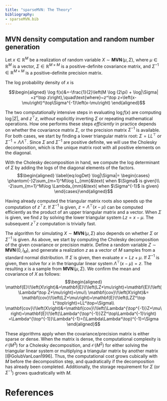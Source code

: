 ```yaml
---
title: "sparseMVN: The Theory"
bibliography:
- sparseMVN.bib
---
```


## MVN density computation and random number generation {#sec:algorithms}


Let $x\in\mathbb{R}^{M}$ be a realization of random variable $X\sim\mathbf{MVN}\!\left(\mu,\Sigma\right)$, where $\mu\in\mathbb{R}^{M}$ is a vector, $\Sigma\in\mathbb{R}^{M\times M}$ is a positive-definite covariance matrix, and $\Sigma^{-1}\in\mathbb{R}^{M\times M}$ is a positive-definite precision matrix.

The log probability density of $x$ is

$$\begin{aligned}
\log f(x)&=-\frac{1}{2}\left(M \log (2\pi) + \log|\Sigma|
  +z^\top z\right),\quad\text{where}~z^\top z=\left(x-\mu\right)^\top\Sigma^{-1}\left(x-\mu\right)
 \end{aligned}$$



The two computationally intensive steps in evaluating $\log f(x)$ are computing $\log|\Sigma|$, and $z^\top z$, *without* explicitly inverting $\Sigma$ or repeating mathematical operations. How one performs these steps *efficiently* in practice depends on whether the covariance matrix $\Sigma$, or the precision matrix $\Sigma^{-1}$ is available. For both cases, we start by finding a lower triangular matrix root: $\Sigma=LL^\top$ or $\Sigma^{-1}=\Lambda\Lambda^\top$. Since $\Sigma$ and $\Sigma^{-1}$ are positive definite, we will use the Cholesky decomposition, which is the unique matrix root with all positive elements on the diagonal.

With the Cholesky decomposition in hand, we compute the log determinant
of $\Sigma$ by adding the logs of the diagonal elements of the factors.
$$\begin{aligned}
  \label{eq:logDet}
  \log|\Sigma|= \begin{cases}
    \phantom{-}2\sum_{m=1}^M\log L_{mm}&\text{ when $\Sigma$ is given}\\
    -2\sum_{m=1}^M\log \Lambda_{mm}&\text{ when $\Sigma^{-1}$ is given}
    \end{cases}\end{aligned}$$

Having already computed the triangular matrix roots also speeds up the computation of $z^\top z$. If $\Sigma^{-1}$ is given, $z=\Lambda^\top(x-\mu)$ can be computed efficiently as the product of an upper triangular matrix and a vector. When $\Sigma$ is given, we find $z$ by solving the lower triangular system $Lz=x-\mu$. The subsequent $z^\top z$ computation is trivially fast.

The algorithm for simulating $X\sim\mathbf{MVN}\!\left(\mu,\Sigma\right)$ also depends on whether $\Sigma$ or $\Sigma^{-1}$ is given. As above, we start by computing the Cholesky decomposition of the given covariance or precision matrix.  Define a random variable $Z\sim\mathbf{MVN}\!\left(0,I_M\right)$, and generate a realization $z$ as a vector of $M$ samples from a standard normal distribution. If $\Sigma$ is given, then evaluate $x=Lz+\mu$. If $\Sigma^{-1}$ is given, then solve for $x$ in the triangular linear system $\Lambda^\top\left(x-\mu\right)=z$. The resulting $x$ is a sample from $\mathbf{MVN}\!\left(\mu,\Sigma\right)$. We confirm the mean and covariance of $X$ as follows: $$\begin{aligned}
 \mathbf{E}\!\left(X\right)&=\mathbf{E}\!\left(LZ+\mu\right)=\mathbf{E}\!\left(\Lambda^\top Z+\mu\right)=\mu\\
   \mathbf{cov}\!\left(X\right)&= \mathbf{cov}\!\left(LZ+\mu\right)=\mathbf{E}\!\left(LZZ^\top L^\top\right)=LL^\top=\Sigma\\
     \mathbf{cov}\!\left(X\right)&=\mathbf{cov}\!\left(\Lambda^{\top^{-1}}Z+\mu\right)=\mathbf{E}\!\left(\Lambda^{\top^{-1}}ZZ^\top\Lambda^{-1}\right)
     =\Lambda^{\top^{-1}}\Lambda^{-1}=(\Lambda\Lambda^\top)^{-1}=\Sigma
 \end{aligned}$$

These algorithms apply when the covariance/precision matrix is either sparse or dense. When the matrix is dense, the computational complexity is $\mathcal{O}\!\left(M^3\right)$ for a Cholesky decomposition, and $\mathcal{O}\!\left(M^2\right)$ for either solving the triangular linear system or multiplying a triangular matrix by another matrix [@GolubVanLoan1996]. Thus, the computational cost grows cubically with $M$ before the decomposition step, and quadratically if the decomposition has already been completed. Additionally, the storage requirement for $\Sigma$ (or $\Sigma^{-1}$) grows quadratically with $M$.





<!-- The package calls sparse linear algebra routines that are implemented in the **CHOLMOD** library [@ChenDavis2008; @DavisHager1999; @DavisHager2009]. -->


<!-- Internally, **sparseMVN** uses standard methods of computing the MVN density and simulating MVN random variables (see Section [1.1](#sec:algorithms){reference-type="ref" reference="sec:algorithms"}). Since a large proportion of elements in the matrix are zero, we need to store only the row and column indices, and the values, of the unique nonzero elements. -->
<!-- Of course, -->

# References




<!-- so $x\in\mathbb{R}^{M}$ is a realization of random variable $X\sim\mathbf{MVN}\!\left(\mu,\Sigma\right)$. These functions require the user to supply a full covariance matrix $\Sigma\in\mathbb{R}^{M\times M}$ as a base R matrix object.  The $\Sigma$ matrix is "dense" in the sense that all $M^2$ elements are stored, even though in a symmetric matrix, at most only $\binom{M+1}{2}$ of those numbers are distinct.  Internally, both rmvnorm() and dmvnorm() factor the covariance matrix using a Cholesky decomposition, whose complexity is $\mathcal{O}\!\left(M^3\right)$[@GolubVanLoan1996].[^1] This factorization is performed every time the function is called, even if the covariance matrix does not change from call to call. And then, once the covariance is factored, we still need to either multiply a triangular matrix, and solve a triangular linear system, both of which are $\mathcal{O}\!\left(M^2\right)$ [@GolubVanLoan1996] on dense matrices. Also, if the user is starting with a precision matrix $\Sigma^{-1}$, that must be inverted explicitly.
-->
